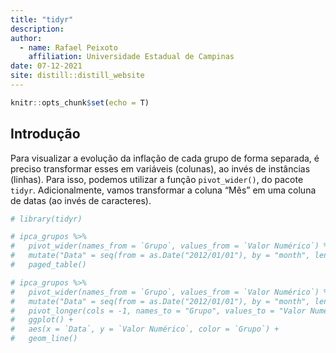```yaml
---
title: "tidyr"
description:
author:
  - name: Rafael Peixoto
    affiliation: Universidade Estadual de Campinas
date: 07-12-2021
site: distill::distill_website
---
```


```r
knitr::opts_chunk$set(echo = T)
```

## Introdução

Para visualizar a evolução da inflação de cada grupo de forma separada, é preciso transformar esses em variáveis (colunas), ao invés de instâncias (linhas). Para isso, podemos utilizar a função `pivot_wider()`, do pacote `tidyr`. Adicionalmente, vamos transformar a coluna "Mês" em uma coluna de datas (ao invés de caracteres).

```r
# library(tidyr)
```

```r
# ipca_grupos %>%
#   pivot_wider(names_from = `Grupo`, values_from = `Valor Numérico`) %>%
#   mutate("Data" = seq(from = as.Date("2012/01/01"), by = "month", length.out = nrow(.))) %>%
#   paged_table()
```


```r
# ipca_grupos %>%
#   pivot_wider(names_from = `Grupo`, values_from = `Valor Numérico`) %>%
#   mutate("Data" = seq(from = as.Date("2012/01/01"), by = "month", length.out = nrow(.))) %>%
#   pivot_longer(cols = -1, names_to = "Grupo", values_to = "Valor Numérico") %>%
#   ggplot() +
#   aes(x = `Data`, y = `Valor Numérico`, color = `Grupo`) +
#   geom_line()
```

